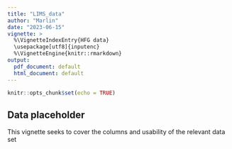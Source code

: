 ```yaml
---
title: "LIMS_data"
author: "Marlin"
date: "2023-06-15"
vignette: >
  %\VignetteIndexEntry{HFG data}
  \usepackage[utf8]{inputenc}
  %\VignetteEngine{knitr::rmarkdown}
output:
  pdf_document: default
  html_document: default
---
```


```r
knitr::opts_chunk$set(echo = TRUE)
```

## Data placeholder

This vignette seeks to cover the columns and usability of the relevant data set

```r

```

```r

```


```r
```